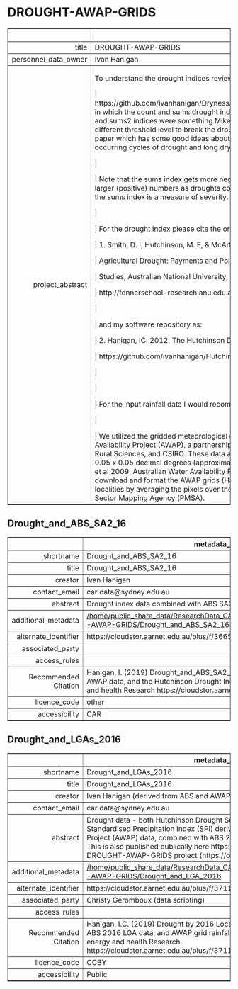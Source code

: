 DROUGHT-AWAP-GRIDS
===
<!-- html table generated in R 3.6.0 by xtable 1.8-4 package -->
<!-- Fri May 22 19:14:53 2020 -->
<table border=1>
<tr> <th>  </th> <th> metadata_field </th>  </tr>
  <tr> <td align="right"> title </td> <td> DROUGHT-AWAP-GRIDS </td> </tr>
  <tr> <td align="right"> personnel_data_owner </td> <td> Ivan Hanigan </td> </tr>
  <tr> <td align="right"> project_abstract </td> <td> To understand the drought indices review the technical appendix from the following paper:  | https://github.com/ivanhanigan/DrynessAndMentalHealth/blob/master/OBrien2014EnvRes_SI.pdf in which the count and sums drought indices are explained in detail (note that the newer count2 and sums2 indices were something Mike Hutchinson created for a PNAS paper and uses a different threshold level to break the drought than the original version), also check out the O'Brien paper which has some good ideas about re-expressions of the indices to capture things like re-occurring cycles of drought and long dry spells vs recent dry periods.  |  | Note that the sums index gets more negative the worse the drought is. Counts become more larger (positive) numbers as droughts continue.  The count index a measure of duration whereas the sums index is a measure of severity. |  | For the drought index please cite the original 1992 paper by Hutchinson as: | 1. Smith, D. I, Hutchinson, M. F, &amp; McArthur, R. J. (1992) Climatic and |    Agricultural Drought: Payments and Policy. (Centre for Resource and Environmental |    Studies, Australian National University, Canberra, Australia).   |    http://fennerschool-research.anu.edu.au/spatio-temporal/publications/cres_paper1992.pdf |  | and my software repository as: | 2. Hanigan, IC. 2012. The Hutchinson Drought Index Algorithm [Computer Software].  |    https://github.com/ivanhanigan/HutchinsonDroughtIndex |  |  | For the input rainfall data I would recommend citing like this: |  | We utilized the gridded meteorological datasets for Australia from the Australian Water Availability Project (AWAP), a partnership of the Australian Bureau of Meteorology, Bureau of Rural Sciences, and CSIRO. These data are estimated for each pixel of a grid with a resolution of 0.05 x 0.05 decimal degrees (approximately five x five kilometres) using a spatial model (Jones et al 2009, Australian Water Availability Project n.d). We used an open source R package to download and format the AWAP grids  (Hanigan et al 2016) and rescaled the rainfall data to localities by averaging the pixels over the locality polygons, based on spatial data from the Public Sector Mapping Agency (PMSA). </td> </tr>
   </table>



Drought_and_ABS_SA2_16
---
<!-- html table generated in R 3.6.0 by xtable 1.8-4 package -->
<!-- Fri May 22 19:14:53 2020 -->
<table border=1>
<tr> <th>  </th> <th> metadata_field </th>  </tr>
  <tr> <td align="right"> shortname </td> <td> Drought_and_ABS_SA2_16 </td> </tr>
  <tr> <td align="right"> title </td> <td> Drought_and_ABS_SA2_16 </td> </tr>
  <tr> <td align="right"> creator </td> <td> Ivan Hanigan </td> </tr>
  <tr> <td align="right"> contact_email </td> <td> car.data@sydney.edu.au </td> </tr>
  <tr> <td align="right"> abstract </td> <td> Drought index data combined with ABS SA2 regions. </td> </tr>
  <tr> <td align="right"> additional_metadata </td> <td> <a href = "/home/public_share_data/ResearchData_CAR/Environment_General/DROUGHT-AWAP-GRIDS/Drought_and_ABS_SA2_16" target = "_blank">/home/public_share_data/ResearchData_CAR/Environment_General/DROUGHT-AWAP-GRIDS/Drought_and_ABS_SA2_16</a> </td> </tr>
  <tr> <td align="right"> alternate_identifier </td> <td> https://cloudstor.aarnet.edu.au/plus/f/3665651600 </td> </tr>
  <tr> <td align="right"> associated_party </td> <td>  </td> </tr>
  <tr> <td align="right"> access_rules </td> <td>  </td> </tr>
  <tr> <td align="right"> Recommended Citation </td> <td> Hanigan, I. (2019) Drought_and_ABS_SA2_16. Data derived from ABS SA2, AWAP data, and the Hutchinson Drought Index. Centre for Air pollution, energy and health Research https://cloudstor.aarnet.edu.au/plus/f/3665651600 </td> </tr>
  <tr> <td align="right"> licence_code </td> <td> other </td> </tr>
  <tr> <td align="right"> accessibility </td> <td> CAR </td> </tr>
   </table>



Drought_and_LGAs_2016
---
<!-- html table generated in R 3.6.0 by xtable 1.8-4 package -->
<!-- Fri May 22 19:14:53 2020 -->
<table border=1>
<tr> <th>  </th> <th> metadata_field </th>  </tr>
  <tr> <td align="right"> shortname </td> <td> Drought_and_LGAs_2016 </td> </tr>
  <tr> <td align="right"> title </td> <td> Drought_and_LGAs_2016 </td> </tr>
  <tr> <td align="right"> creator </td> <td> Ivan Hanigan (derived from ABS and AWAP data) </td> </tr>
  <tr> <td align="right"> contact_email </td> <td> car.data@sydney.edu.au </td> </tr>
  <tr> <td align="right"> abstract </td> <td> Drought data - both Hutchinson Drought Severity Index (HDSI), and Standardised Precipitation Index (SPI) derived from Australian Water Availability Project (AWAP) data, combined with ABS 2016 Local Government Areas. |  | This is also published publically here https://osf.io/5wq3f/ as part of the DROUGHT-AWAP-GRIDS project (https://osf.io/2xz65/). </td> </tr>
  <tr> <td align="right"> additional_metadata </td> <td> <a href = "/home/public_share_data/ResearchData_CAR/Environment_General/DROUGHT-AWAP-GRIDS/Drought_and_LGA_2016" target = "_blank">/home/public_share_data/ResearchData_CAR/Environment_General/DROUGHT-AWAP-GRIDS/Drought_and_LGA_2016</a> </td> </tr>
  <tr> <td align="right"> alternate_identifier </td> <td> https://cloudstor.aarnet.edu.au/plus/f/3711709620 </td> </tr>
  <tr> <td align="right"> associated_party </td> <td> Christy Geromboux (data scripting) </td> </tr>
  <tr> <td align="right"> access_rules </td> <td>  </td> </tr>
  <tr> <td align="right"> Recommended Citation </td> <td> Hanigan, I.C. (2019) Drought by 2016 Local Government Areas. Derived from ABS 2016 LGA data, and AWAP grid rainfall data. Centre for Air pollution, energy and health Research. https://cloudstor.aarnet.edu.au/plus/f/3711709620 and https://osf.io/5wq3f/ </td> </tr>
  <tr> <td align="right"> licence_code </td> <td> CCBY </td> </tr>
  <tr> <td align="right"> accessibility </td> <td> Public </td> </tr>
   </table>


